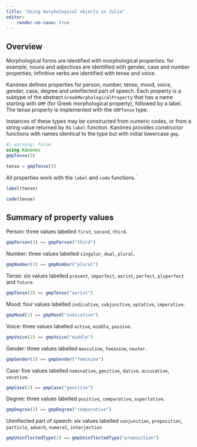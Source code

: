 ```yaml
---
title: "Using morphological objects in Julia"
editor:
    render-on-save: true
---
```



## Overview

Morphological forms are identified with morphological properties: for example, nouns and adjectives are identified with gender, case and number properties; infinitive verbs are identified with tense and voice.

Kanónes defines properties for person, number, tense, mood, voice, gender, case, degree and uninflected part of speech. Each property is a subtype of the abstract `GreekMorphologicalProperty` that has a name starting with `GMP` (for Greek morphological property), followed by a label. The tense property is implemented with the `GMPTense` type.

Instances of these types may be constructed from numeric codes, or from a string value returned by its `label` function.  Kanónes provides constructor functions with names identical to the type but with initial lowercase `gmp`.



```julia
#| warning: false
using Kanones
gmpTense(3)
```


```julia
tense = gmpTense(3)
```


All properties work with the `label` and `code` functions.`

```julia
label(tense)
```

```julia
code(tense)
```

## Summary of property values

Person: three values labelled `first`, `second`, `third`.


```julia
gmpPerson(3) == gmpPerson("third")
```

Number: three values labelled `singular`, `dual`, `plural`.

```julia
gmpNumber(3) == gmpNumber("plural")
```

Tense: six values labelled `present`, `imperfect`, `aorist`, `perfect`, `pluperfect` and `future`.

```julia
gmpTense(3) == gmpTense("aorist")
```


Mood: four values labelled `indicative`, `subjunctive`, `optative`, `imperative`.


```julia
gmpMood(1) == gmpMood("indicative")
```


Voice: three values labelled `active`, `middle`, `passive`.

```julia
gmpVoice(2) == gmpVoice("middle")
```


Gender: three values labelled `masculine`, `feminine`, `neuter`.


```julia
gmpGender(2) == gmpGender("feminine")
```



Case: five values labelled `nominative`, `genitive`, `dative`, `accusative`, `vocative`.

```julia
gmpCase(2) == gmpCase("genitive")
```


Degree: three values labelled `positive`, `comparative`, `superlative`.

```julia
gmpDegree(2) == gmpDegree("comparative")
```

Uninflected part of speech: six values labelled `conjunction`,
    `preposition`, `particle`, `adverb`, `numeral`, `interjection`
   

```julia
gmpUninflectedType(2) == gmpUninflectedType("preposition")
```

